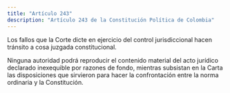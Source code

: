 ```yaml
---
title: "Artículo 243"
description: "Artículo 243 de la Constitución Política de Colombia"
---
```


Los fallos que la Corte dicte en ejercicio del control jurisdiccional hacen tránsito a cosa juzgada constitucional.

Ninguna autoridad podrá reproducir el contenido material del acto jurídico declarado inexequible por razones de fondo, mientras subsistan en la Carta las disposiciones que sirvieron para hacer la confrontación entre la norma ordinaria y la Constitución.
